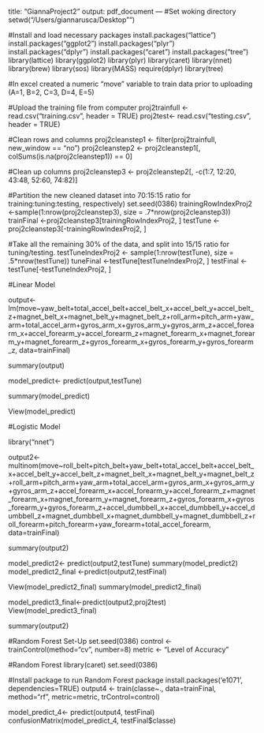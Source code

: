 title: "GiannaProject2"
output: pdf_document
---
#Set woking directory 
setwd("/Users/giannarusca/Desktop"")

#Install and load necessary packages
install.packages("lattice")
install.packages("ggplot2")
install.packages("plyr")
install.packages("dplyr")
install.packages("caret")
install.packages("tree")
library(lattice)
library(ggplot2)
library(plyr)
library(caret)
library(nnet)
library(brew)
library(sos)
library(MASS)
require(dplyr)
library(tree)

#In excel created a numeric "move" variable to train data prior to uploading (A=1, B=2, C=3, D=4, E=5)


#Upload the training file from computer
proj2trainfull <- read.csv("training.csv", header = TRUE)
proj2test<- read.csv("testing.csv", header = TRUE)

#Clean rows and columns 
proj2cleanstep1 <- filter(proj2trainfull, new_window == "no")
proj2cleanstep2 <- proj2cleanstep1[, colSums(is.na(proj2cleanstep1)) == 0] 

#Clean up columns 
proj2cleanstep3 <- proj2cleanstep2[, -c(1:7, 12:20, 43:48, 52:60, 74:82)]

#Partition the new cleaned dataset into 70:15:15 ratio for training:tuning:testing, respectively) 
set.seed(0386)
trainingRowIndexProj2 <-sample(1:nrow(proj2cleanstep3), size = .7*nrow(proj2cleanstep3))
trainFinal <-proj2cleanstep3[trainingRowIndexProj2, ]
testTune <-proj2cleanstep3[-trainingRowIndexProj2, ]

#Take all the remaining 30% of the data, and split into 15/15 ratio for tuning/testing.
testTuneIndexProj2 <- sample(1:nrow(testTune), size = .5*nrow(testTune))
tuneFinal <-testTune[testTuneIndexProj2, ]
testFinal <-testTune[-testTuneIndexProj2, ]

#Linear Model

output<-lm(move~yaw_belt+total_accel_belt+accel_belt_x+accel_belt_y+accel_belt_z+magnet_belt_x+magnet_belt_y+magnet_belt_z+roll_arm+pitch_arm+yaw_arm+total_accel_arm+gyros_arm_x+gyros_arm_y+gyros_arm_z+accel_forearm_x+accel_forearm_y+accel_forearm_z+magnet_forearm_x+magnet_forearm_y+magnet_forearm_z+gyros_forearm_x+gyros_forearm_y+gyros_forearm_z, data=trainFinal)

summary(output)

model_predict<- predict(output,testTune)

summary(model_predict)

View(model_predict)

#Logistic Model

library("nnet")

output2<- multinom(move~roll_belt+pitch_belt+yaw_belt+total_accel_belt+accel_belt_x+accel_belt_y+accel_belt_z+magnet_belt_x+magnet_belt_y+magnet_belt_z+roll_arm+pitch_arm+yaw_arm+total_accel_arm+gyros_arm_x+gyros_arm_y+gyros_arm_z+accel_forearm_x+accel_forearm_y+accel_forearm_z+magnet_forearm_x+magnet_forearm_y+magnet_forearm_z+gyros_forearm_x+gyros_forearm_y+gyros_forearm_z+accel_dumbbell_x+accel_dumbbell_y+accel_dumbbell_z+magnet_dumbbell_x+magnet_dumbbell_y+magnet_dumbbell_z+roll_forearm+pitch_forearm+yaw_forearm+total_accel_forearm, data=trainFinal)

summary(output2)

model_predict2<- predict(output2,testTune)
summary(model_predict2)
model_predict2_final <-predict(output2,testFinal)

View(model_predict2_final)
summary(model_predict2_final)

model_predict3_final<-predict(output2,proj2test)
View(model_predict3_final)

summary(output2)

#Random Forest Set-Up
set.seed(0386)
control <- trainControl(method="cv", number=8)
metric <- "Level of Accuracy"

#Random Forest
library(caret)
set.seed(0386)

#Install package to run Random Forest package
install.packages('e1071', dependencies=TRUE)
output4 <- train(classe~., data=trainFinal, method="rf", metric=metric, trControl=control)

model_predict_4<- predict(output4, testFinal)
confusionMatrix(model_predict_4, testFinal$classe)